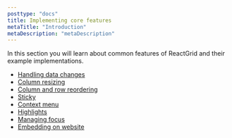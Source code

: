 ```yaml
---
posttype: "docs"
title: Implementing core features
metaTitle: "Introduction"
metaDescription: "metaDescription"
---
```


In this section you will learn about common features of ReactGrid and their example implementations.

* [Handling data changes](link)
* [Column resizing](link)
* [Column and row reordering](link)
* [Sticky](link)
* [Context menu](link)
* [Highlights](link)
* [Managing focus](link)
* [Embedding on website](link)
